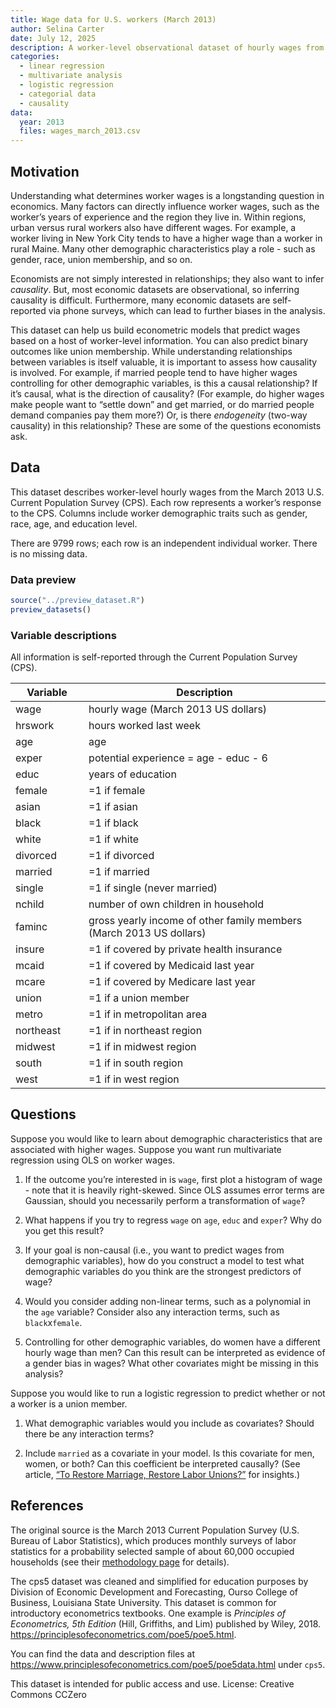 ---
title: Wage data for U.S. workers (March 2013)
author: Selina Carter
date: July 12, 2025
description: A worker-level observational dataset of hourly wages from the March 2013 U.S. Current Population Survey, including worker demographic traits such as gender, race, age, and education level. This dataset is useful for multivariate regression to understand how hourly wages relate to worker traits. You can also predict categories via logistic regression.
categories:
  - linear regression
  - multivariate analysis
  - logistic regression
  - categorial data
  - causality
data:
  year: 2013
  files: wages_march_2013.csv
---

## Motivation

Understanding what determines worker wages is a longstanding question in economics. Many factors can directly influence worker wages, such as the worker's years of experience and the region they live in. Within regions, urban versus rural workers also have different wages. For example, a worker living in New York City tends to have a higher wage than a worker in rural Maine. Many other demographic characteristics play a role - such as gender, race, union membership, and so on.

Economists are not simply interested in relationships; they also want to infer *causality*. But, most economic datasets are observational, so inferring causality is difficult. Furthermore, many economic datasets are self-reported via phone surveys, which can lead to further biases in the analysis.

This dataset can help us build econometric models that predict wages based on a host of worker-level information. You can also predict binary outcomes like union membership. While understanding relationships between variables is itself valuable, it is important to assess how causality is involved. For example, if married people tend to have higher wages controlling for other demographic variables, is this a causal relationship? If it's causal, what is the direction of causality? (For example, do higher wages make people want to "settle down" and get married, or do married people demand companies pay them more?) Or, is there *endogeneity* (two-way causality) in this relationship? These are some of the questions economists ask.


## Data


This dataset describes worker-level hourly wages from the March 2013 U.S. Current Population Survey (CPS). Each row represents a worker's response to the CPS. Columns include worker demographic traits such as gender, race, age, and education level. 

There are 9799 rows; each row is an independent individual worker. There is no missing data.



### Data preview

```{r, echo=FALSE, results="asis"}
source("../preview_dataset.R")
preview_datasets()
```

### Variable descriptions

All information is self-reported through the Current Population Survey (CPS).

| Variable | Description |
|----|-------------|
| wage | hourly wage (March 2013 US dollars) |
| hrswork | hours worked last week |
| age | age |
| exper | potential experience = age - educ - 6 |
| educ | years of education |
| female | =1 if female |
| asian | =1 if asian |
| black | =1 if black |
| white | =1 if white |
| divorced | =1 if divorced |
| married | =1 if married |
| single | =1 if single (never married) |
| nchild | number of own children in household |
| faminc | gross yearly income of other family members (March 2013 US dollars) |
| insure | =1 if covered by private health insurance |
| mcaid | =1 if covered by Medicaid last year |
| mcare | =1 if covered by Medicare last year |
| union | =1 if a union member |
| metro | =1 if in metropolitan area |
| northeast | =1 if in northeast region |
| midwest | =1 if in midwest region |
| south | =1 if in south region |
| west | =1 if in west region |




## Questions

Suppose you would like to learn about demographic characteristics that are associated with higher wages. Suppose you want run multivariate regression using OLS on worker wages.

1. If the outcome you're interested in is `wage`, first plot a histogram of wage - note that it is heavily right-skewed. Since OLS assumes error terms are Gaussian, should you necessarily perform a transformation of `wage`?

2. What happens if you try to regress `wage` on `age`, `educ` and `exper`? Why do you get this result?

3. If your goal is non-causal (i.e., you want to predict wages from demographic variables), how do you construct a model to test what demographic variables do you think are the strongest predictors of wage?

4. Would you consider adding non-linear terms, such as a polynomial in the `age` variable? Consider also any interaction terms, such as `black`x`female`.

5. Controlling for other demographic variables, do women have a different hourly wage than men? Can this result can be interpreted as evidence of a gender bias in wages? What other covariates might be missing in this analysis?



Suppose you would like to run a logistic regression to predict whether or not a worker is a union member.

1. What demographic variables would you include as covariates? Should there be any interaction terms?

2. Include `married` as a covariate in your model. Is this covariate for men, women, or both? Can this coefficient be interpreted causally? (See article, ["To Restore Marriage, Restore Labor Unions?"](https://ifstudies.org/blog/to-restore-marriage-restore-labor-unions/) for insights.)



## References

The original source is the March 2013 Current Population Survey (U.S. Bureau of Labor Statistics), which produces monthly surveys of labor statistics for a probability selected sample of about 60,000 occupied households (see their [methodology page](https://www.census.gov/programs-surveys/cps/technical-documentation/methodology.html) for details). 


The cps5 dataset was cleaned and simplified for education purposes by Division of Economic Development and Forecasting, Ourso College of Business, Louisiana State University. This dataset is common for introductory econometrics textbooks. One example is *Principles of Econometrics, 5th Edition* (Hill, Griffiths, and Lim) published by Wiley, 2018. <https://principlesofeconometrics.com/poe5/poe5.html>.

You can find the data and description files at <https://www.principlesofeconometrics.com/poe5/poe5data.html> under `cps5`.


This dataset is intended for public access and use. License: Creative Commons CCZero


